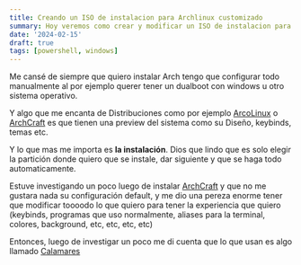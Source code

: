 ```yaml
---
title: Creando un ISO de instalacion para Archlinux customizado
summary: Hoy veremos como crear y modificar un ISO de instalacion para Archlinux para tener la mejor experiencia de instalacion tal y como la queremos.
date: '2024-02-15'
draft: true 
tags: [powershell, windows]
---
```


Me cansé de siempre que quiero instalar Arch tengo que configurar todo manualmente al por ejemplo querer tener un dualboot con windows u otro sistema operativo.

Y algo que me encanta de Distribuciones como por ejemplo [ArcoLinux](https://www.arcolinux.com/) o [ArchCraft](https://archcraft.io) es que tienen una preview del sistema como su Diseño, keybinds, temas etc.

Y lo que mas me importa es **la instalación**.
Dios que lindo que es solo elegir la partición donde quiero que se instale, dar siguiente y que se haga todo automaticamente.

Estuve investigando un poco luego de instalar [ArchCraft](https://archcraft.io) y que no me gustara nada su configuración default, y me dio una pereza enorme tener que modificar toooodo lo que quiero para tener la experiencia que quiero (keybinds, programas que uso normalmente, aliases para la terminal, colores, background, etc, etc, etc, etc)

Entonces, luego de investigar un poco me di cuenta que lo que usan es algo llamado [Calamares](https://aur.archlinux.org/packages/archiso-calamares-config)
